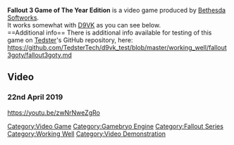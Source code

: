 <strong>Fallout 3 Game of The Year Edition</strong> is a video game produced by [[Bethesda Softworks]].
<br />
It works somewhat with [[D9VK]] as you can see below.
<br />
==Additional info==
There is additional info available for testing of this game on [[User:Tedster|Tedster]]'s GitHub repository, here:
<br />
https://github.com/TedsterTech/d9vk_test/blob/master/working_well/fallout3goty/fallout3goty.md

==Video==
===22nd April 2019===
<youtube>https://youtu.be/zwNrNweZgRo</youtube>

[[Category:Video Game]]
[[Category:Gamebryo Engine]]
[[Category:Fallout Series]]
[[Category:Working Well]]
[[Category:Video Demonstration]]
